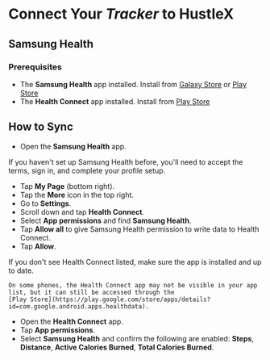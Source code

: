 
# Connect Your *Tracker* to HustleX

## Samsung Health

### Prerequisites

- The **Samsung Health** app installed. Install from [Galaxy Store](http://apps.samsung.com/appquery/appDetail.as?appId=com.sec.android.app.shealth) or [Play Store](https://play.google.com/store/apps/details?id=com.sec.android.app.shealth)
- The **Health Connect** app installed. Install from [Play Store](https://play.google.com/store/apps/details?id=com.google.android.apps.healthdata)

## How to Sync

- Open the **Samsung Health** app.

<Note>If you haven't set up Samsung Health before, you'll need to accept the terms, sign in, and complete your profile
	setup.</Note>

- Tap **My Page** (bottom right).
- Tap the **More** icon in the top right.
- Go to **Settings**.
- Scroll down and tap **Health Connect**.
- Select **App permissions** and find **Samsung Health**.
- Tap **Allow all** to give Samsung Health permission to write data to Health Connect.
- Tap **Allow**.

<Note>
	If you don't see Health Connect listed, make sure the app is installed and up to date.

	On some phones, the Health Connect app may not be visible in your app list, but it can still be accessed through the
	[Play Store](https://play.google.com/store/apps/details?id=com.google.android.apps.healthdata).
</Note>

- Open the **Health Connect** app.
- Tap **App permissions**.
- Select **Samsung Health** and confirm the following are enabled: **Steps**, **Distance**, **Active Calories Burned**, **Total Calories Burned**.
